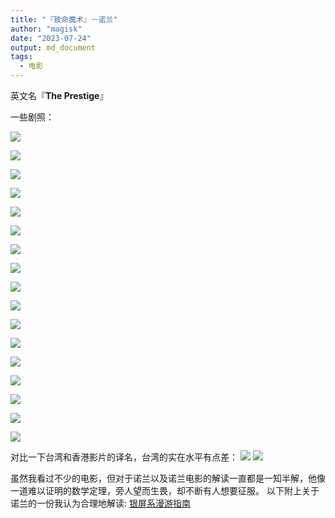 ```yaml
---
title: "『致命魔术』－诺兰"
author: "magisk"
date: "2023-07-24"
output: md_document
tags:
  - 电影
---
```


<!--more-->

英文名『**The Prestige**』

一些剧照：

![](/images/致命魔术－诺兰/屏幕截图%202023-07-24%20153110.png)

![](/images/致命魔术－诺兰/屏幕截图%202023-07-24%20174420.png)

![](/images/致命魔术－诺兰/屏幕截图%202023-07-24%20180147.png)

![](/images/致命魔术－诺兰/屏幕截图%202023-07-24%20180213.png)

![](/images/致命魔术－诺兰/屏幕截图%202023-07-24%20182154.png)

![](/images/致命魔术－诺兰/屏幕截图%202023-07-24%20182723.png)

![](/images/致命魔术－诺兰/屏幕截图%202023-07-24%20184127.png)

![](/images/致命魔术－诺兰/屏幕截图%202023-07-24%20184140.png)

![](/images/致命魔术－诺兰/屏幕截图%202023-07-24%20184310.png)

![](/images/致命魔术－诺兰/屏幕截图%202023-07-24%20192257.png)

![](/images/致命魔术－诺兰/屏幕截图%202023-07-24%20192507.png)

![](/images/致命魔术－诺兰/屏幕截图%202023-07-24%20194004.png)

![](/images/致命魔术－诺兰/屏幕截图%202023-07-24%20194029.png)

![](/images/致命魔术－诺兰/屏幕截图%202023-07-24%20200502.png)

![](/images/致命魔术－诺兰/屏幕截图%202023-07-24%20200804.png)

![](/images/致命魔术－诺兰/屏幕截图%202023-07-24%20200936.png)

![](/images/致命魔术－诺兰/屏幕截图%202023-07-24%20200959.png)

对比一下台湾和香港影片的译名，台湾的实在水平有点差： ![](/images/致命魔术－诺兰/屏幕截图%202023-07-25%20122353.png) ![](/images/致命魔术－诺兰/屏幕截图%202023-07-25%20122428.png)

虽然我看过不少的电影，但对于诺兰以及诺兰电影的解读一直都是一知半解，他像一道难以证明的数学定理，旁人望而生畏，却不断有人想要征服。 以下附上关于诺兰的一份我认为合理地解读:
[银屏系漫游指南](https://www.bilibili.com/video/BV1iD4y1m7it/?share_source=copy_web&vd_source=3512874ddd9497411355c6570b1889e2)
